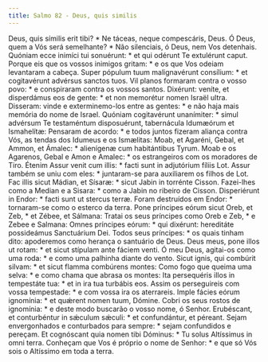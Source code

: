 ```yaml
---
title: Salmo 82 - Deus, quis similis
---
```


<div class="grid grid-cols-2 gap-5">
  <span class="text-justify">
    Deus, quis símilis erit tibi? * Ne táceas, neque compescáris, Deus.
  </span>
  <span class="text-justify">
    Ó Deus, quem a Vós será semelhante? * Não silenciais, ó Deus, nem Vos
    detenhais.
  </span>
  <span class="text-justify">
    Quóniam ecce inimíci tui sonuérunt: * et qui odérunt Te extulérunt caput.
  </span>
  <span class="text-justify">
    Porque eis que os vossos inimigos gritam: * e os que Vos odeiam levantaram a
    cabeça.
  </span>
  <span class="text-justify">
    Super pópulum tuum malignavérunt consílium: * et cogitavérunt advérsus
    sanctos tuos.
  </span>
  <span class="text-justify">
    Vil planos formaram contra o vosso povo: * e conspiraram contra os vossos
    santos.
  </span>
  <span class="text-justify">
    Dixérunt: veníte, et disperdámus eos de gente: * et non memorétur nomen
    Israël ultra.
  </span>
  <span class="text-justify">
    Disseram: vinde e exterminemo-los entre as gentes: * e não haja mais memória
    do nome de Israel.
  </span>
  <span class="text-justify">
    Quóniam cogitavérunt unanímiter: * simul advérsum Te testaméntum
    disposuérunt, tabernácula Idumæórum et Ismahelítæ:
  </span>
  <span class="text-justify">
    Pensaram de acordo: * e todos juntos fizeram aliança contra Vós, as tendas
    dos Idumeus e os Ismælitas:
  </span>
  <span class="text-justify">
    Moab, et Agaréni, Gebal, et Ammon, et Ámalec: * alienígenæ cum habitántibus
    Tyrum.
  </span>
  <span class="text-justify">
    Moab e os Agarenos, Gebal e Amon e Amalec: * os estrangeiros com os
    moradores de Tiro.
  </span>
  <span class="text-justify">
    Étenim Assur venit cum illis: * facti sunt in adjutórium fíliis Lot.
  </span>
  <span class="text-justify">
    Assur também se uniu com eles: * juntaram-se para auxiliarem os filhos de
    Lot.
  </span>
  <span class="text-justify">
    Fac illis sicut Mádian, et Sísaræ: * sicut Jabin in torrénte Cisson.
  </span>
  <span class="text-justify">
    Fazei-lhes como a Median e a Sisara: * como a Jabin no ribeiro de Cisson.
  </span>
  <span class="text-justify">
    Disperiérunt in Endor: * facti sunt ut stercus terræ.
  </span>
  <span class="text-justify">
    Foram destruídos em Endor: * tornaram-se como o esterco da terra.
  </span>
  <span class="text-justify">
    Pone príncipes eórum sicut Oreb, et Zeb, * et Zébee, et Sálmana:
  </span>
  <span class="text-justify">
    Tratai os seus príncipes como Oreb e Zeb, * e Zebee e Salmana:
  </span>
  <span class="text-justify">
    Omnes príncipes eórum: * qui dixérunt: hereditáte possideámus Sanctuárium
    Dei.
  </span>
  <span class="text-justify">
    Todos seus príncipes: * os quais tinham dito: apoderemos como herança o
    santuário de Deus.
  </span>
  <span class="text-justify">
    Deus meus, pone illos ut rotam: * et sicut stípulam ante fáciem venti.
  </span>
  <span class="text-justify">
    Ó meu Deus, agitai-os como uma roda: * e como uma palhinha diante do vento.
  </span>
  <span class="text-justify">
    Sicut ignis, qui combúrit silvam: * et sicut flamma combúrens montes:
  </span>
  <span class="text-justify">
    Como fogo que queima uma selva: * e como chama que abrasa os montes:
  </span>
  <span class="text-justify">
    Ita persequéris illos in tempestáte tua: * et in ira tua turbábis eos.
  </span>
  <span class="text-justify">
    Assim os perseguireis com vossa tempestade: * e com vossa ira os aterrareis.
  </span>
  <span class="text-justify">
    Imple fácies eórum ignomínia: * et quǽrent nomen tuum, Dómine.
  </span>
  <span class="text-justify">
    Cobri os seus rostos de ignomínia: * e deste modo buscarão o vosso nome, ó
    Senhor.
  </span>
  <span class="text-justify">
    Erubéscant, et conturbéntur in sǽculum sǽculi: * et confundántur, et
    péreant.
  </span>
  <span class="text-justify">
    Sejam envergonhados e conturbados para sempre: * sejam confundidos e
    pereçam.
  </span>
  <span class="text-justify">
    Et cognóscant quia nomen tibi Dóminus: * Tu solus Altíssimus in omni terra.
  </span>
  <span class="text-justify">
    Conheçam que Vos é próprio o nome de Senhor: * e que só Vós sois o Altíssimo
    em toda a terra.
  </span>
</div>

